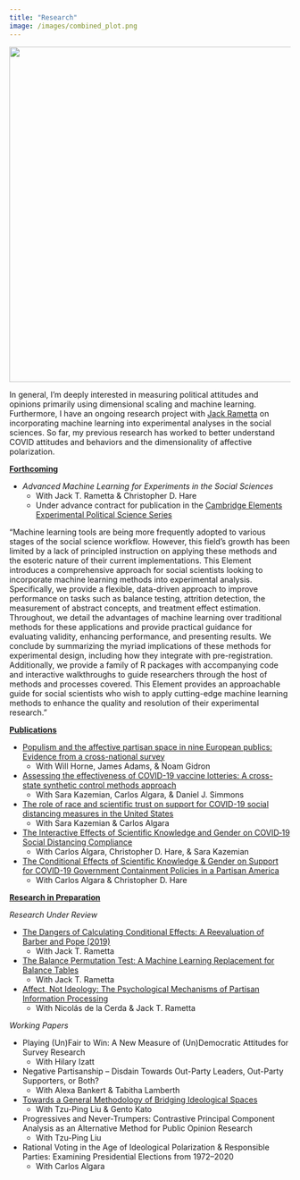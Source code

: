 ```yaml
---
title: "Research"
image: /images/combined_plot.png
---
```


![](/images/combined_plot.png){width="600"}

In general, I'm deeply interested in measuring political attitudes and opinions primarily using dimensional scaling and machine learning. Furthermore, I have an ongoing research project with [Jack Rametta](https://jackrametta.com/) on incorporating machine learning into experimental analyses in the social sciences. So far, my previous research has worked to better understand COVID attitudes and behaviors and the dimensionality of affective polarization.

[**Forthcoming**]{.underline}

-   *Advanced Machine Learning for Experiments in the Social Sciences*
    -   With Jack T. Rametta & Christopher D. Hare
    -   Under advance contract for publication in the [Cambridge Elements Experimental Political Science Series](https://www.cambridge.org/core/publications/elements/experimental-political-science)

"Machine learning tools are being more frequently adopted to various stages of the social science workflow. However, this field's growth has been limited by a lack of principled instruction on applying these methods and the esoteric nature of their current implementations. This Element introduces a comprehensive approach for social scientists looking to incorporate machine learning methods into experimental analysis. Specifically, we provide a flexible, data-driven approach to improve performance on tasks such as balance testing, attrition detection, the measurement of abstract concepts, and treatment effect estimation. Throughout, we detail the advantages of machine learning over traditional methods for these applications and provide practical guidance for evaluating validity, enhancing performance, and presenting results. We conclude by summarizing the myriad implications of these methods for experimental design, including how they integrate with pre-registration. Additionally, we provide a family of R packages with accompanying code and interactive walkthroughs to guide researchers through the host of methods and processes covered. This Element provides an approachable guide for social scientists who wish to apply cutting-edge machine learning methods to enhance the quality and resolution of their experimental research."

[**Publications**]{.underline}

-   [Populism and the affective partisan space in nine European publics: Evidence from a cross-national survey](https://www.frontiersin.org/articles/10.3389/fpos.2022.984238/full)
    -   With Will Horne, James Adams, & Noam Gidron
-   [Assessing the effectiveness of COVID-19 vaccine lotteries: A cross-state synthetic control methods approach](https://journals.plos.org/plosone/article?id=10.1371/journal.pone.0274374)
    -   With Sara Kazemian, Carlos Algara, & Daniel J. Simmons
-   [The role of race and scientific trust on support for COVID-19 social distancing measures in the United States](https://journals.plos.org/plosone/article?id=10.1371/journal.pone.0254127)
    -   With Sara Kazemian & Carlos Algara
-   [The Interactive Effects of Scientific Knowledge and Gender on COVID‐19 Social Distancing Compliance](https://onlinelibrary.wiley.com/doi/full/10.1111/ssqu.12894?casa_token=6e7Z-ZCUfysAAAAA%3A7yZfCaBB6TX6sbWXZlMGrZmmcDZlneO3w7sWqCka2PjzZCXBlOI7ghtgfxdz9DOPDZVwhv7wRajHJfi4)
    -   With Carlos Algara, Christopher D. Hare, & Sara Kazemian
-   [The Conditional Effects of Scientific Knowledge & Gender on Support for COVID-19 Government Containment Policies in a Partisan America](https://www.cambridge.org/core/journals/politics-and-gender/article/conditional-effect-of-scientific-knowledge-and-gender-on-support-for-covid19-government-containment-policies-in-a-partisan-america/C4AEB27D4046433749A883941AC74809)
    -   With Carlos Algara & Christopher D. Hare

[**Research in Preparation**]{.underline}

*Research Under Review*

-   [The Dangers of Calculating Conditional Effects: A Reevaluation of Barber and Pope (2019)](https://osf.io/preprints/osf/hwzsu)
    -   With Jack T. Rametta
-   [The Balance Permutation Test: A Machine Learning Replacement for Balance Tables](https://osf.io/preprints/osf/xcwt9)
    -   With Jack T. Rametta
-   [Affect, Not Ideology: The Psychological Mechanisms of Partisan Information Processing](https://osf.io/preprints/osf/4k38a)
    -   With Nicolás de la Cerda & Jack T. Rametta

*Working Papers*

-   Playing (Un)Fair to Win: A New Measure of (Un)Democratic Attitudes for Survey Research
    -   With Hilary Izatt
-   Negative Partisanship -- Disdain Towards Out-Party Leaders, Out-Party Supporters, or Both?
    -   With Alexa Bankert & Tabitha Lamberth
-   [Towards a General Methodology of Bridging Ideological Spaces](https://www.researchgate.net/publication/343736604_Towards_a_General_Methodology_of_Bridging_Ideological_Spaces)
    -   With Tzu-Ping Liu & Gento Kato
-   Progressives and Never-Trumpers: Contrastive Principal Component Analysis as an Alternative Method for Public Opinion Research
    -   With Tzu-Ping Liu
-   Rational Voting in the Age of Ideological Polarization & Responsible Parties: Examining Presidential Elections from 1972--2020
    -   With Carlos Algara
